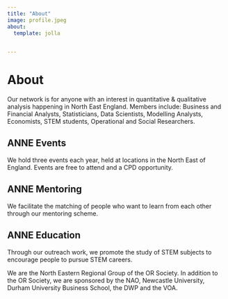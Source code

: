 ```yaml
---
title: "About"
image: profile.jpeg
about:
  template: jolla
  

---
```

# About 

Our network is for anyone with an interest in quantitative & qualitative analysis happening in North East England. Members include: Business and Financial Analysts, Statisticians, Data Scientists, Modelling Analysts, Economists, STEM students, Operational and Social Researchers.

## ANNE Events
We hold three events each year, held at locations in the North East of England. Events are free to attend and a CPD opportunity. 

## ANNE Mentoring
We facilitate the matching of people who want to learn from each other through our mentoring scheme.

## ANNE Education
Through our outreach work, we promote the study of STEM subjects to encourage people to pursue STEM careers.

We are the North Eastern Regional Group of the OR Society. In addition to the OR Society, we are sponsored by the NAO, Newcastle University, Durham University Business School, the DWP and the VOA.